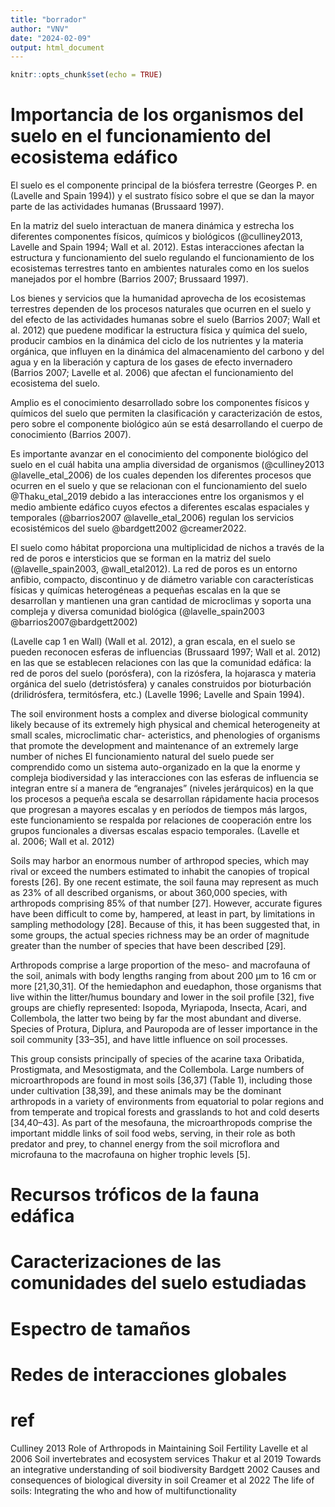 ```yaml
---
title: "borrador"
author: "VNV"
date: "2024-02-09"
output: html_document
---
```


```r
knitr::opts_chunk$set(echo = TRUE)
```

# Importancia de los organismos del suelo en el funcionamiento del ecosistema edáfico

El suelo es el componente principal de la biósfera terrestre (Georges P. en (Lavelle and Spain 1994))
y el sustrato físico sobre el que se dan la mayor parte de las actividades humanas (Brussaard 1997).

En la matriz del suelo interactuan de manera dinámica y estrecha los diferentes componentes físicos,
químicos y biológicos (@culliney2013, Lavelle and Spain 1994; Wall et al. 2012). Estas interacciones
afectan la estructura y funcionamiento del suelo regulando el funcionamiento de los ecosistemas
terrestres tanto en ambientes naturales como en los suelos manejados por el hombre (Barrios 2007; Brussaard 1997).

Los bienes y servicios que la humanidad aprovecha de los ecosistemas terrestres dependen de los
procesos naturales que ocurren en el suelo y del efecto de las actividades humanas sobre el suelo 
(Barrios 2007; Wall et al. 2012) que puedene modificar la estructura física y química del
suelo, producir cambios en la dinámica del ciclo de los nutrientes y la materia orgánica, 
que influyen en la dinámica del almacenamiento del carbono y del agua y en la liberación y captura de
los gases de efecto invernadero (Barrios 2007; Lavelle et al. 2006) que afectan el funcionamiento del ecosistema del suelo.

Amplio es el conocimiento desarrollado sobre los componentes físicos y químicos del suelo que
permiten la clasificación y caracterización de estos, pero sobre el componente biológico aún se está
desarrollando el cuerpo de conocimiento (Barrios 2007). 

Es importante avanzar en el conocimiento del componente biológico del suelo en el cuál habita una
amplia diversidad de organismos (@culliney2013 @lavelle_etal_2006) de los cuales dependen los
diferentes procesos que ocurren en el suelo y que se relacionan con el funcionamiento del suelo
@Thaku_etal_2019 debido a las interacciones entre los organismos y el medio ambiente edáfico cuyos
efectos a diferentes escalas espaciales y temporales (@barrios2007 @lavelle_etal_2006) regulan
los servicios ecosistémicos del suelo @bardgett2002 @creamer2022.

El suelo como hábitat proporciona una multiplicidad de nichos a través de la red de poros e
intersticios que se forman en la matriz del suelo (@lavelle_spain2003, @wall_etal2012). La red de
poros es un entorno anfibio, compacto, discontinuo y de diámetro variable con características físicas
y químicas heterogéneas a pequeñas escalas en la que se desarrollan y mantienen una gran cantidad de
microclimas y soporta una compleja y diversa comunidad biológica (@lavelle_spain2003
@barrios2007@bardgett2002)


(Lavelle cap 1 en Wall) (Wall et al. 2012), a gran escala, en el suelo se pueden reconocen esferas de influencias (Brussaard 1997; Wall et al. 2012) en las que se establecen relaciones con las que la comunidad edáfica: la red de poros del suelo (porósfera), con la rizósfera, la hojarasca y materia orgánica del suelo (detristósfera) y canales construidos por bioturbación (drilidrósfera, termitósfera, etc.) (Lavelle 1996; Lavelle and Spain 1994).

The soil environment hosts a complex and diverse biological
community likely because of its extremely high physical and
chemical heterogeneity at small scales, microclimatic char-
acteristics, and phenologies of organisms that promote the
development and maintenance of an extremely large number
of niches
El funcionamiento natural del suelo puede ser comprendido como un sistema auto-organizado en la que la enorme y compleja biodiversidad y las interacciones con las esferas de influencia se integran entre sí a manera de “engranajes” (niveles jerárquicos) en la que los procesos a pequeña escala se desarrollan rápidamente hacia procesos que progresan a mayores escalas y en períodos de tiempos más largos, este funcionamiento se respalda por relaciones de cooperación entre los grupos funcionales a diversas escalas espacio temporales. (Lavelle et al. 2006; Wall et al. 2012)

Soils may harbor an enormous number of arthropod species, which may rival or exceed the numbers
estimated to inhabit the canopies of tropical forests [26]. By one recent estimate, the soil fauna may
represent as much as 23% of all described organisms, or about 360,000 species, with arthropods
comprising 85% of that number [27]. However, accurate figures have been difficult to come by,
hampered, at least in part, by limitations in sampling methodology [28]. Because of this, it has been
suggested that, in some groups, the actual species richness may be an order of magnitude greater than
the number of species that have been described [29].

Arthropods comprise a large proportion of the meso- and macrofauna of the soil, animals with body
lengths ranging from about 200 μm to 16 cm or more [21,30,31]. Of the hemiedaphon and euedaphon,
those organisms that live within the litter/humus boundary and lower in the soil profile [32], five
groups are chiefly represented: Isopoda, Myriapoda, Insecta, Acari, and Collembola, the latter two
being by far the most abundant and diverse. Species of Protura, Diplura, and Pauropoda are of lesser
importance in the soil community [33–35], and have little influence on soil processes.

This group consists principally of species of the acarine taxa Oribatida, Prostigmata, and
Mesostigmata, and the Collembola. Large numbers of microarthropods are found in most soils [36,37]
(Table 1), including those under cultivation [38,39], and these animals may be the dominant arthropods
in a variety of environments from equatorial to polar regions and from temperate and tropical forests
and grasslands to hot and cold deserts [34,40–43]. As part of the mesofauna, the microarthropods
comprise the important middle links of soil food webs, serving, in their role as both predator and prey,
to channel energy from the soil microflora and microfauna to the macrofauna on higher trophic
levels [5].




# Recursos tróficos de la fauna edáfica

# Caracterizaciones de las comunidades del suelo estudiadas

# Espectro de tamaños 

# Redes de interacciones globales

# ref
Culliney 2013 Role of Arthropods in Maintaining Soil Fertility
Lavelle et al 2006 Soil invertebrates and ecosystem services
Thakur et al 2019 Towards an integrative understanding of soil biodiversity
Bardgett 2002 Causes and consequences of biological diversity in soil
Creamer et al 2022 The life of soils: Integrating the who and how of multifunctionality